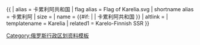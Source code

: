 {{ {{{1<noinclude>|country showdata</noinclude>}}}
| alias = 卡累利阿共和国
| flag alias = Flag of Karelia.svg
| shortname alias = 卡累利阿
| size = {{{size|}}}
| name = {{#if: {{{name|}}} | {{{name|}}} | 卡累利阿共和国 }}
| altlink = {{{altlink}}}
<noinclude>
| templatename = Karelia
| related1 = Karelo-Finnish SSR
</noinclude>
}}<noinclude>
[[Category:俄罗斯行政区划资料模板]]
</noinclude>